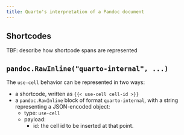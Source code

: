 ```yaml
---
title: Quarto's interpretation of a Pandoc document
---
```


## Shortcodes

TBF: describe how shortcode spans are represented

## `pandoc.RawInline("quarto-internal", ...)`

The `use-cell` behavior can be represented in two ways:

- a shortcode, written as `{{< use-cell cell-id >}}`
- a `pandoc.RawInline` block of format `quarto-internal`, with a string representing a JSON-encoded object:
  - type: `use-cell`
  - payload:
    - id: the cell id to be inserted at that point.
